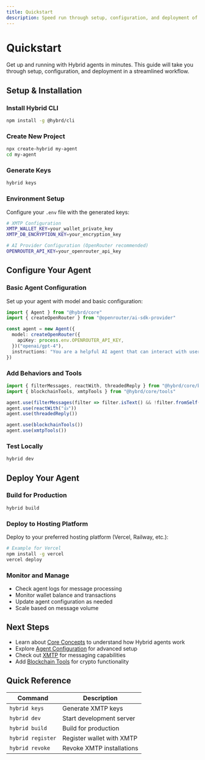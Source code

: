 ```yaml
---
title: Quickstart
description: Speed run through setup, configuration, and deployment of Hybrid agents
---
```


# Quickstart

Get up and running with Hybrid agents in minutes. This guide will take you through setup, configuration, and deployment in a streamlined workflow.

## Setup & Installation

### Install Hybrid CLI

```bash
npm install -g @hybrd/cli
```

### Create New Project

```bash
npx create-hybrid my-agent
cd my-agent
```

### Generate Keys

```bash
hybrid keys
```

### Environment Setup

Configure your `.env` file with the generated keys:

```bash
# XMTP Configuration
XMTP_WALLET_KEY=your_wallet_private_key
XMTP_DB_ENCRYPTION_KEY=your_encryption_key

# AI Provider Configuration (OpenRouter recommended)
OPENROUTER_API_KEY=your_openrouter_api_key
```

## Configure Your Agent

### Basic Agent Configuration

Set up your agent with model and basic configuration:

```typescript
import { Agent } from "@hybrd/core"
import { createOpenRouter } from "@openrouter/ai-sdk-provider"

const agent = new Agent({
  model: createOpenRouter({
    apiKey: process.env.OPENROUTER_API_KEY,
  })("openai/gpt-4"),
  instructions: "You are a helpful AI agent that can interact with users through XMTP messaging.",
})
```

### Add Behaviors and Tools

```typescript
import { filterMessages, reactWith, threadedReply } from "@hybrd/core/behaviors"
import { blockchainTools, xmtpTools } from "@hybrd/core/tools"

agent.use(filterMessages(filter => filter.isText() && !filter.fromSelf()))
agent.use(reactWith("👍"))
agent.use(threadedReply())

agent.use(blockchainTools())
agent.use(xmtpTools())
```

### Test Locally

```bash
hybrid dev
```

## Deploy Your Agent

### Build for Production

```bash
hybrid build
```

### Deploy to Hosting Platform

Deploy to your preferred hosting platform (Vercel, Railway, etc.):

```bash
# Example for Vercel
npm install -g vercel
vercel deploy
```

### Monitor and Manage

- Check agent logs for message processing
- Monitor wallet balance and transactions
- Update agent configuration as needed
- Scale based on message volume

## Next Steps

- Learn about [Core Concepts](/core-concepts) to understand how Hybrid agents work
- Explore [Agent Configuration](/agent-configuration/prompts) for advanced setup
- Check out [XMTP](/xmtp/introduction) for messaging capabilities
- Add [Blockchain Tools](/blockchain/tools) for crypto functionality

## Quick Reference

| Command | Description |
|---------|-------------|
| `hybrid keys` | Generate XMTP keys |
| `hybrid dev` | Start development server |
| `hybrid build` | Build for production |
| `hybrid register` | Register wallet with XMTP |
| `hybrid revoke` | Revoke XMTP installations |
